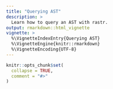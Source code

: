 ```yaml
---
title: "Querying AST"
description: >
  Learn how to query an AST with rastr.
output: rmarkdown::html_vignette
vignette: >
  %\VignetteIndexEntry{Querying AST}
  %\VignetteEngine{knitr::rmarkdown}
  %\VignetteEncoding{UTF-8}
---
```


```r
knitr::opts_chunk$set(
  collapse = TRUE,
  comment = "#>"
)
```
